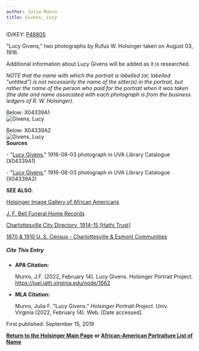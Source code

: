 ```yaml
---
author: Julia Munro
title: Givens, Lucy
---
```

ID/KEY: [P48805](http://juel.iath.virginia.edu/public_person?person=48805 "P48805")

"Lucy Givens," two photographs by Rufus W. Holsinger taken on August 03, 1916.

Additional information about Lucy Givens will be added as it is researched.

_NOTE that the name with which the portrait is labelled (or, labelled "untitled") is not necessarily the name of the sitter(s) in the portrait, but rather the name of the person who paid for the portrait when it was taken (the date and name associated with each photograph is from the business ledgers of R. W. Holsinger)._

Below: X04339A1  
![Givens, Lucy](https://iiif.lib.virginia.edu/iiif/uva-lib:1044429/full/778,561/0/default.jpg "Givens, Lucy") 

Below: X04339A2   
![Givens, Lucy](https://iiif.lib.virginia.edu/iiif/uva-lib:1044430/full/778,561/0/default.jpg "Givens, Lucy")  
**Sources**

\- "[Lucy Givens](https://search.lib.virginia.edu/catalog/uva-lib:1044429#?c=0&m=0&s=0&cv=0&xywh=0%2C-52%2C3990%2C2958 "Givens, Lucy")," 1916-08-03 photograph in UVA Library Catalogue (X04339A1) 

\- "[Lucy Givens](https://search.lib.virginia.edu/catalog/uva-lib:1044430#?c=0&m=0&s=0&cv=0&xywh=0%2C-74%2C3958%2C2935 "Givens, Lucy")," 1916-08-03 photograph in UVA Library Catalogue (X04339A2) 

**SEE ALSO**:

[Holsinger Image Gallery of African Americans](http://rwholsingerphotos.org/images.php "Holsinger Image Gallery of African Americans")

[J. F. Bell Funeral Home Records](http://www2.vcdh.virginia.edu/afam/raceandplace/perl_scripts/funeral_search.html "J. F. Bell Funeral Home Database")

[Charlottesville City Directory, 1914-15 \[Hathi Trust\]](https://catalog.hathitrust.org/Record/101954103 "Charlottesville City Directory, 1914-15") 

[1870 & 1910 U. S. Census - Charlottesville & Esmont Communities](http://www2.vcdh.virginia.edu/afam/raceandplace/census/search_both.html "1870 & 1910 U. S. Census: Charlottesville and Esmont Communities")

##### **Cite This Entry**

*   **APA Citation:**
    
    Munro, J.F. (2022, February 14). Lucy Givens. Holsinger Portrait Project. https://juel.iath.virginia.edu/node/1662
    
*   **MLA Citation:**
    
    Munro, Julia F. "Lucy Givens." _Holsinger Portrait Project_. Univ. Virginia (2022, February 14). Web. \[Date accessed\].
    

  
First published: September 15, 2019    

[**Return to the Holsinger Main Page**](http://juel.iath.virginia.edu/node/980) **or [African-American Portraiture List of Name](http://juel.iath.virginia.edu/node/996)**